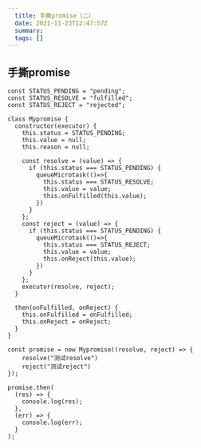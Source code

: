 ```yaml
---
  title: 手撕promise（二）
  date: 2021-11-23T12:47:57Z
  summary:
  tags: []
---
```

  
  ## 手撕promise
```
const STATUS_PENDING = "pending";
const STATUS_RESOLVE = "fulfilled";
const STATUS_REJECT = "rejected";

class Mypromise {
  constructor(executor) {
    this.status = STATUS_PENDING;
    this.value = null;
    this.reason = null;

    const resolve = (value) => {
      if (this.status === STATUS_PENDING) {
        queueMicrotask(()=>{
          this.status === STATUS_RESOLVE;
          this.value = value;
          this.onFulfilled(this.value);
        })
      }
    };
    const reject = (value) => {
      if (this.status === STATUS_PENDING) {
        queueMicrotask(()=>{
          this.status === STATUS_REJECT;
          this.value = value;
          this.onReject(this.value);
        })
      }
    };
    executor(resolve, reject);
  }

  then(onFulfilled, onReject) {
    this.onFulfilled = onFulfilled;
    this.onReject = onReject;
  }
}

const promise = new Mypromise((resolve, reject) => {
    resolve("测试resolve")
    reject("测试reject")
});

promise.then(
  (res) => {
    console.log(res);
  },
  (err) => {
    console.log(err);
  }
);
```
  